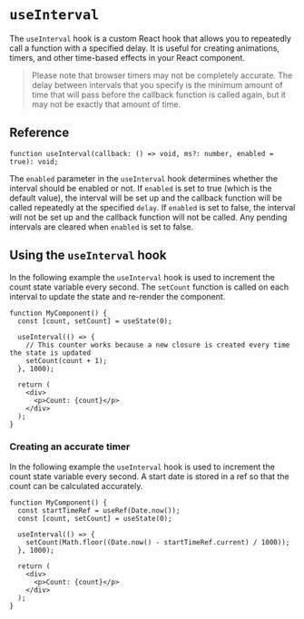 
<Meta title="hooks/useInterval" />

# `useInterval`

The `useInterval` hook is a custom React hook that allows you to repeatedly call a function with a
specified delay. It is useful for creating animations, timers, and other time-based effects in your
React component.

> Please note that browser timers may not be completely accurate. The delay between intervals that
> you specify is the minimum amount of time that will pass before the callback function is called
> again, but it may not be exactly that amount of time.

## Reference

```tsx
function useInterval(callback: () => void, ms?: number, enabled = true): void;
```

The `enabled` parameter in the `useInterval` hook determines whether the interval should be enabled
or not. If `enabled` is set to true (which is the default value), the interval will be set up and
the callback function will be called repeatedly at the specified `delay`. If `enabled` is set to
false, the interval will not be set up and the callback function will not be called. Any pending
intervals are cleared when `enabled` is set to false.

## Using the `useInterval` hook

In the following example the `useInterval` hook is used to increment the count state variable every
second. The `setCount` function is called on each interval to update the state and re-render the
component.

```tsx
function MyComponent() {
  const [count, setCount] = useState(0);

  useInterval(() => {
    // This counter works because a new closure is created every time the state is updated
    setCount(count + 1);
  }, 1000);

  return (
    <div>
      <p>Count: {count}</p>
    </div>
  );
}
```

### Creating an accurate timer

In the following example the `useInterval` hook is used to increment the count state variable every
second. A start date is stored in a ref so that the count can be calculated accurately.

```tsx
function MyComponent() {
  const startTimeRef = useRef(Date.now());
  const [count, setCount] = useState(0);

  useInterval(() => {
    setCount(Math.floor((Date.now() - startTimeRef.current) / 1000));
  }, 1000);

  return (
    <div>
      <p>Count: {count}</p>
    </div>
  );
}
```
